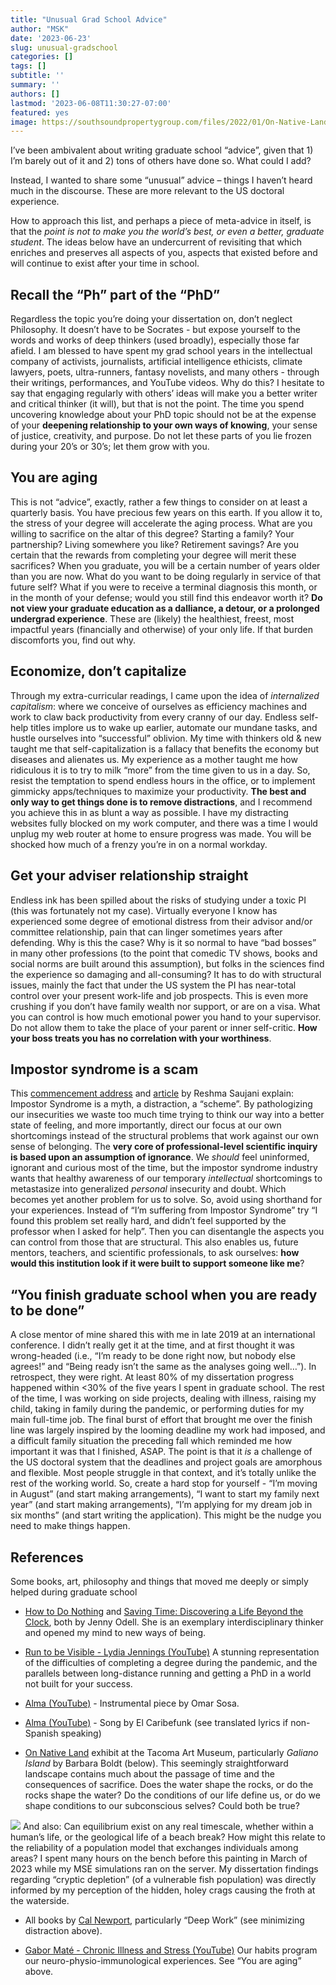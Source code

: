 ```yaml
---
title: "Unusual Grad School Advice"
author: "MSK"
date: '2023-06-23'
slug: unusual-gradschool
categories: []
tags: []
subtitle: ''
summary: ''
authors: []
lastmod: '2023-06-08T11:30:27-07:00'
featured: yes
image: https://southsoundpropertygroup.com/files/2022/01/On-Native-Land_3.jpg
---
```

I've been ambivalent about writing graduate school "advice", given that 1) I'm barely out of it and 2) tons of others have done so. What could I add?

Instead, I wanted to share some "unusual" advice -- things I haven't heard much in the discourse. These are more relevant to the US doctoral experience.

How to approach this list, and perhaps a piece of meta-advice in itself, is that the *point is not to make you the world's best, or even a better, graduate student*. The ideas below have an undercurrent of revisiting that which enriches and preserves all aspects of you, aspects that existed before and will continue to exist after your time in school.

## Recall the "Ph" part of the "PhD"
Regardless the topic you're doing your dissertation on, don't neglect Philosophy. It doesn't have to be Socrates - but expose yourself to the words and works of deep thinkers (used broadly), especially those far afield. I am blessed to have spent my grad school years in the intellectual company of activists, journalists, artificial intelligence ethicists, climate lawyers, poets, ultra-runners, fantasy novelists, and many others - through their writings, performances, and YouTube videos. Why do this? I hesitate to say that engaging regularly with others' ideas will make you a better writer and critical thinker (it will), but that is not the point. The time you spend uncovering knowledge about your PhD topic should not be at the expense of your **deepening relationship to your own ways of knowing**, your sense of justice, creativity, and purpose. Do not let these parts of you lie frozen during your 20's or 30's; let them grow with you.

## You are aging
This is not "advice", exactly, rather a few things to consider on at least a quarterly basis. You have precious few years on this earth. If you allow it to, the stress of your degree will accelerate the aging process. What are you willing to sacrifice on the altar of this degree? Starting a family? Your partnership? Living somewhere you like? Retirement savings? Are you certain that the rewards from completing your degree will merit these sacrifices? When you graduate, you will be a certain number of years older than you are now. What do you want to be doing regularly in service of that future self? What if you were to receive a terminal diagnosis this month, or in the month of your defense; would you still find this endeavor worth it? **Do not view your graduate education as a dalliance, a detour, or a prolonged undergrad experience**. These are (likely) the healthiest, freest, most impactful years (financially and otherwise) of your only life. If that burden discomforts you, find out why.

## Economize, don't capitalize

Through my extra-curricular readings, I came upon the idea of *internalized capitalism*: where we conceive of ourselves as efficiency machines and work to claw back productivity from every cranny of our day. Endless self-help titles implore us to wake up earlier, automate our mundane tasks, and hustle ourselves into "successful" oblivion. My time with thinkers old & new taught me that self-capitalization is a fallacy that benefits the economy but diseases and alienates us. My experience as a mother taught me how ridiculous it is to try to milk "more" from the time given to us in a day. So, resist the temptation to spend endless hours in the office, or to implement gimmicky apps/techniques to maximize your productivity. **The best and only way to get things done is to remove distractions**, and I recommend you achieve this in as blunt a way as possible. I have my distracting websites fully blocked on my work computer, and there was a time I would unplug my web router at home to ensure progress was made. You will be shocked how much of a frenzy you're in on a normal workday.

## Get your adviser relationship straight
Endless ink has been spilled about the risks of studying under a toxic PI (this was fortunately not my case). Virtually everyone I know has experienced some degree of emotional distress from their advisor and/or committee relationship, pain that can linger sometimes years after defending. Why is this the case? Why is it so normal to have "bad bosses" in many other professions (to the point that comedic TV shows, books and social norms are built around this assumption), but folks in the sciences find the experience so damaging and all-consuming? It has to do with structural issues, mainly the fact that under the US system the PI has near-total control over your present work-life and job prospects. This is even more crushing if you don't have family wealth nor support, or are on a visa. What you can control is how much emotional power you hand to your supervisor. Do not allow them to take the place of your parent or inner self-critic. **How your boss treats you has no correlation with your worthiness**.

## Impostor syndrome is a scam

This [commencement address](https://www.youtube.com/watch?v=EP-4rhB-KWo) and [article](https://www.glamour.com/story/impostor-syndrome-isnt-a-syndrome-its-a-scheme) by Reshma Saujani explain: Impostor Syndrome is a myth, a distraction, a "scheme". By pathologizing our insecurities we waste too much time trying to think our way into a better state of feeling, and more importantly, direct our focus at our own shortcomings instead of the structural problems that work against our own sense of belonging. The **very core of professional-level scientific inquiry is based upon an assumption of ignorance**. We *should* feel uninformed, ignorant and curious most of the time, but the impostor syndrome industry wants that healthy awareness of our temporary *intellectual* shortcomings to metastasize into generalized *personal* insecurity and doubt. Which becomes yet another problem for us to solve. So, avoid using shorthand for your experiences. Instead of "I'm suffering from Impostor Syndrome" try "I found this problem set really hard, and didn't feel supported by the professor when I asked for help". Then you can disentangle the aspects you can control from those that are structural. This also enables us, future mentors, teachers, and scientific professionals, to ask ourselves: **how would this institution look if it were built to support someone like me**?

## "You finish graduate school when you are ready to be done"

A close mentor of mine shared this with me in late 2019 at an international conference. I didn't really get it at the time, and at first thought it was wrong-headed (i.e., "I'm ready to be done right now, but nobody else agrees!" and "Being ready isn't the same as the analyses going well..."). In retrospect, they were right. At least 80% of my dissertation progress happened within <30% of the five years I spent in graduate school. The rest of the time, I was working on side projects, dealing with illness, raising my child, taking in family during the pandemic, or performing duties for my main full-time job. The final burst of effort that brought me over the finish line was largely inspired by the looming deadline my work had imposed, and a difficult family situation the preceding fall which reminded me how important it was that I finished, ASAP. The point is that it *is* a challenge of the US doctoral system that the deadlines and project goals are amorphous and flexible. Most people struggle in that context, and it's totally unlike the rest of the working world. So, create a hard stop for yourself - "I'm moving in August" (and start making arrangements), "I want to start my family next year" (and start making arrangements), "I'm applying for my dream job in six months" (and start writing the application). This might be the nudge you need to make things happen.

## References

Some books, art, philosophy and things that moved me deeply or simply helped during graduate school

+ [How to Do Nothing](https://a.co/d/6XB4h2I) and [Saving Time: Discovering a Life Beyond the Clock](https://a.co/d/gIrteOG), both by Jenny Odell. She is an exemplary interdisciplinary thinker and opened my mind to new ways of being.

+ [Run to be Visible - Lydia Jennings (YouTube)](https://www.youtube.com/watch?v=xrLTUUPugIc) A stunning representation of the difficulties of completing a degree during the pandemic, and the parallels between long-distance running and getting a PhD in a world not built for your success.

+ [Alma (YouTube)](https://www.youtube.com/watch?v=aXcneuk8TYY) - Instrumental piece by Omar Sosa. 

+ [Alma (YouTube)](https://www.youtube.com/watch?v=d52m8DReO9s) - Song by El Caribefunk (see translated lyrics if non-Spanish speaking)

+ [On Native Land](https://southsoundpropertygroup.com/on-native-land) exhibit at the Tacoma Art Museum, particularly  *Galiano Island* by Barbara Boldt (below). This seemingly straightforward landscape contains much about the passage of time and the consequences of sacrifice. Does the water shape the rocks, or do the rocks shape the water? Do the conditions of our life define us, or do we shape conditions to our subconscious selves? Could both be true? 

![](https://southsoundpropertygroup.com/files/2022/01/On-Native-Land_3.jpg){width=400, fig-align="center"}
And also: Can equilibrium exist on any real timescale, whether within a human's life, or the geological life of a beach break? How might this relate to the reliability of a population model that exchanges individuals among areas? I spent many hours on the bench before this painting in March of 2023 while my MSE simulations ran on the server. My dissertation findings regarding "cryptic depletion" (of a vulnerable fish population) was directly informed by my perception of the hidden, holey crags causing the froth at the waterside.

+ All books by [Cal Newport](https://calnewport.com/), particularly "Deep Work" (see minimizing distraction above).

+ [Gabor Maté - Chronic Illness and Stress (YouTube)](https://www.youtube.com/watch?v=Rik5E7wey0w&pp=ygURZ2Fib3IgbWF0ZSBzdHJlc3M%3D) Our habits program our neuro-physio-immunological experiences. See "You are aging" above.
 